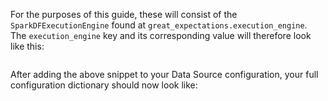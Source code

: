 
<PartAddTheBackendExecutionEngineToYourDatasourceConfiguration backend="Spark" />

For the purposes of this guide, these will consist of the `SparkDFExecutionEngine` found at `great_expectations.execution_engine`.  The `execution_engine` key and its corresponding value will therefore look like this:

```python name="version-0.18.8 define spark execution engine"
```

After adding the above snippet to your Data Source configuration, your full configuration dictionary should now look like:

```python name="version-0.18.8 spark datasource_config up to definition of Spark execution engine"
```